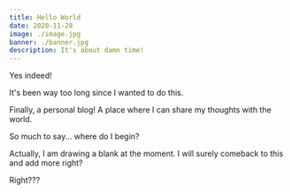 ```yaml
---
title: Hello World
date: 2020-11-28
image: ./image.jpg
banner: ./banner.jpg
description: It's about damn time!
---
```


Yes indeed!

It's been way too long since I wanted to do this.

Finally, a personal blog! A place where I can share my thoughts with the world.

So much to say... where do I begin?

Actually, I am drawing a blank at the moment. I will surely comeback to this and add more right?

Right???



